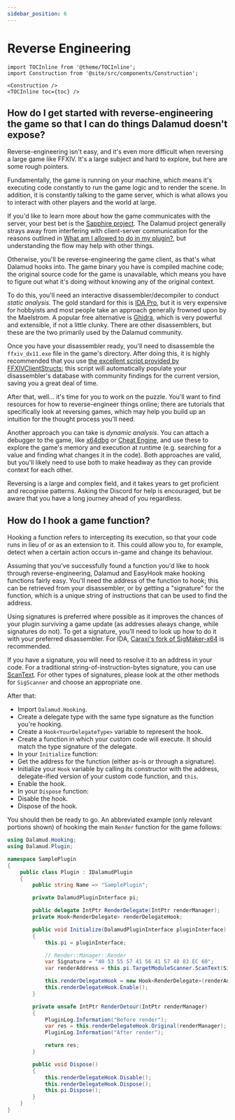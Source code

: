 ```yaml
---
sidebar_position: 6
---
```


# Reverse Engineering

```mdx-code-block
import TOCInline from '@theme/TOCInline';
import Construction from '@site/src/components/Construction';

<Construction />
<TOCInline toc={toc} />
```

## How do I get started with reverse-engineering the game so that I can do things Dalamud doesn't expose?

Reverse-engineering isn't easy, and it's even more difficult when reversing a
large game like FFXIV. It's a large subject and hard to explore, but here are
some rough pointers.

Fundamentally, the game is running on your machine, which means it's executing
code constantly to run the game logic and to render the scene. In addition, it
is constantly talking to the game server, which is what allows you to interact
with other players and the world at large.

If you'd like to learn more about how the game communicates with the server,
your best bet is the
[Sapphire project](https://github.com/SapphireServer/Sapphire). The Dalamud
project generally strays away from interfering with client-server communication
for the reasons outlined in
[What am I allowed to do in my plugin?](../plugin-development/restrictions.md#what-am-i-allowed-to-do-in-my-plugin),
but understanding the flow may help with other things.

Otherwise, you'll be reverse-engineering the game client, as that's what Dalamud
hooks into. The game binary you have is compiled machine code; the original
source code for the game is unavailable, which means you have to figure out what
it's doing without knowing any of the original context.

To do this, you'll need an interactive disassembler/decompiler to conduct
_static analysis_. The gold standard for this is
[IDA Pro](https://hex-rays.com/ida-pro/), but it is very expensive for hobbyists
and most people take an approach generally frowned upon by the Maelstrom. A
popular free alternative is [Ghidra](https://ghidra-sre.org/), which is very
powerful and extensible, if not a little clunky. There are other disassemblers,
but these are the two primarily used by the Dalamud community.

Once you have your disassembler ready, you'll need to disassemble the
`ffxiv_dx11.exe` file in the game's directory. After doing this, it is highly
recommended that you use
[the excellent script provided by FFXIVClientStructs](https://github.com/aers/FFXIVClientStructs/tree/main/ida);
this script will automatically populate your disassembler's database with
community findings for the current version, saving you a great deal of time.

After that, well... it's time for you to work on the puzzle. You'll want to find
resources for how to reverse-engineer things online; there are tutorials that
specifically look at reversing games, which may help you build up an intuition
for the thought process you'll need.

Another approach you can take is _dynamic analysis_. You can attach a debugger
to the game, like [x64dbg](https://x64dbg.com/) or
[Cheat Engine](https://www.cheatengine.org/), and use these to explore the
game's memory and execution at runtime (e.g. searching for a value and finding
what changes it in the code). Both approaches are valid, but you'll likely need
to use both to make headway as they can provide context for each other.

Reversing is a large and complex field, and it takes years to get proficient and
recognise patterns. Asking the Discord for help is encouraged, but be aware that
you have a long journey ahead of you regardless.

## How do I hook a game function?

Hooking a function refers to intercepting its execution, so that your code runs
in lieu of or as an extension to it. This could allow you to, for example,
detect when a certain action occurs in-game and change its behaviour.

Assuming that you've successfully found a function you'd like to hook through
reverse-engineering, Dalamud and EasyHook make hooking functions fairly easy.
You'll need the address of the function to hook; this can be retrieved from your
disassembler, or by getting a "signature" for the function, which is a unique
string of instructions that can be used to find the address.

Using signatures is preferred where possible as it improves the chances of your
plugin surviving a game update (as addresses always change, while signatures do
not). To get a signature, you'll need to look up how to do it with your
preferred disassembler. For IDA,
[Caraxi's fork of SigMaker-x64](https://github.com/Caraxi/SigMaker-x64) is
recommended.

If you have a signature, you will need to resolve it to an address in your code.
For a traditional string-of-instruction-bytes signature, you can use
[ScanText](https://goatcorp.github.io/Dalamud/api/Dalamud.Game.SigScanner.html#Dalamud_Game_SigScanner_ScanText_System_String_).
For other types of signatures, please look at the other methods for `SigScanner`
and choose an appropriate one.

After that:

- Import `Dalamud.Hooking`.
- Create a delegate type with the same type signature as the function you're
  hooking.
- Create a `Hook<YourDelegateType>` variable to represent the hook.
- Create a function in which your custom code will execute. It should match the
  type signature of the delegate.
- In your `Initialize` function:
- Get the address for the function (either as-is or through a signature).
- Initialize your `Hook` variable by calling its constructor with the address,
  delegate-ified version of your custom code function, and `this`.
- Enable the hook.
- In your `Dispose` function:
- Disable the hook.
- Dispose of the hook.

You should then be ready to go. An abbreviated example (only relevant portions
shown) of hooking the main `Render` function for the game follows:

```c#
using Dalamud.Hooking;
using Dalamud.Plugin;

namespace SamplePlugin
{
    public class Plugin : IDalamudPlugin
    {
        public string Name => "SamplePlugin";

        private DalamudPluginInterface pi;

        public delegate IntPtr RenderDelegate(IntPtr renderManager);
        private Hook<RenderDelegate> renderDelegateHook;

        public void Initialize(DalamudPluginInterface pluginInterface)
        {
            this.pi = pluginInterface;

            // Render::Manager::Render
            var Signature = "40 53 55 57 41 56 41 57 48 83 EC 60";
            var renderAddress = this.pi.TargetModuleScanner.ScanText(Signature);

            this.renderDelegateHook = new Hook<RenderDelegate>(renderAddress, this.RenderDetour);
            this.renderDelegateHook.Enable();
        }

        private unsafe IntPtr RenderDetour(IntPtr renderManager)
        {
            PluginLog.Information("Before render");
            var res = this.renderDelegateHook.Original(renderManager);
            PluginLog.Information("After render");

            return res;
        }

        public void Dispose()
        {
            this.renderDelegateHook.Disable();
            this.renderDelegateHook.Dispose();
            this.pi.Dispose();
        }
    }
}
```
